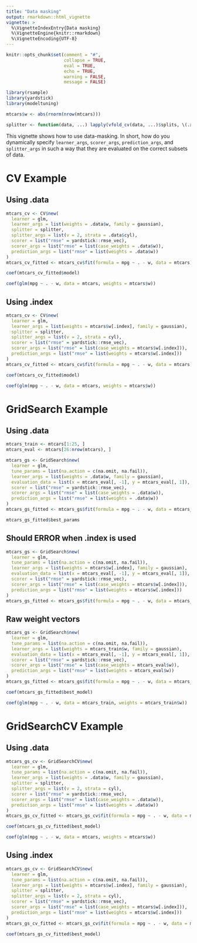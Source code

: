 ```yaml
---
title: "Data masking"
output: rmarkdown::html_vignette
vignette: >
  %\VignetteIndexEntry{Data masking}
  %\VignetteEngine{knitr::rmarkdown}
  %\VignetteEncoding{UTF-8}
---
```


```r
knitr::opts_chunk$set(comment = "#",
                      collapse = TRUE,
                      eval = TRUE,
                      echo = TRUE,
                      warning = FALSE,
                      message = FALSE)
```

```r
library(rsample)
library(yardstick)
library(modeltuning)

mtcars$w <- abs(rnorm(nrow(mtcars)))

splitter <- function(data, ...) lapply(vfold_cv(data, ...)$splits, \(.x) .x$in_id)
```

This vignette shows how to use data-masking. In short, how do you dynamically
specify `learner_args`, `scorer_args`, `prediction_args`, and `splitter_args` in such a way
that they are evaluated on the correct subsets of data.

# CV Example

## Using .data
```r
mtcars_cv <- CV$new(
  learner = glm,
  learner_args = list(weights = .data$w, family = gaussian),
  splitter = splitter,
  splitter_args = list(v = 2, strata = .data$cyl),
  scorer = list("rmse" = yardstick::rmse_vec),
  scorer_args = list("rmse" = list(case_weights = .data$w)),
  prediction_args = list("rmse" = list(weights = .data$w))
)
mtcars_cv_fitted <- mtcars_cv$fit(formula = mpg ~ . - w, data = mtcars)

coef(mtcars_cv_fitted$model)
```

```r
coef(glm(mpg ~ . - w, data = mtcars, weights = mtcars$w))
```

## Using .index
```r
mtcars_cv <- CV$new(
  learner = glm,
  learner_args = list(weights = mtcars$w[.index], family = gaussian),
  splitter = splitter,
  splitter_args = list(v = 2, strata = cyl),
  scorer = list("rmse" = yardstick::rmse_vec),
  scorer_args = list("rmse" = list(case_weights = mtcars$w[.index])),
  prediction_args = list("rmse" = list(weights = mtcars$w[.index]))
)
mtcars_cv_fitted <- mtcars_cv$fit(formula = mpg ~ . - w, data = mtcars)

coef(mtcars_cv_fitted$model)
```

```r
coef(glm(mpg ~ . - w, data = mtcars, weights = mtcars$w))
```

# GridSearch Example

## Using .data

```r
mtcars_train <- mtcars[1:25, ]
mtcars_eval <- mtcars[26:nrow(mtcars), ]

mtcars_gs <- GridSearch$new(
  learner = glm,
  tune_params = list(na.action = c(na.omit, na.fail)),
  learner_args = list(weights = .data$w, family = gaussian),
  evaluation_data = list(x = mtcars_eval[, -1], y = mtcars_eval[, 1]),
  scorer = list("rmse" = yardstick::rmse_vec),
  scorer_args = list("rmse" = list(case_weights = .data$w)),
  prediction_args = list("rmse" = list(weights = .data$w))
)
mtcars_gs_fitted <- mtcars_gs$fit(formula = mpg ~ . - w, data = mtcars_train)

mtcars_gs_fitted$best_params
```

## Should ERROR when .index is used
```r
mtcars_gs <- GridSearch$new(
  learner = glm,
  tune_params = list(na.action = c(na.omit, na.fail)),
  learner_args = list(weights = mtcars$w[.index], family = gaussian),
  evaluation_data = list(x = mtcars_eval[, -1], y = mtcars_eval[, 1]),
  scorer = list("rmse" = yardstick::rmse_vec),
  scorer_args = list("rmse" = list(case_weights = mtcars$w[.index])),
  prediction_args = list("rmse" = list(weights = mtcars$w[.index]))
)
mtcars_gs_fitted <- mtcars_gs$fit(formula = mpg ~ . - w, data = mtcars_train)
```

## Raw weight vectors

```r
mtcars_gs <- GridSearch$new(
  learner = glm,
  tune_params = list(na.action = c(na.omit, na.fail)),
  learner_args = list(weights = mtcars_train$w, family = gaussian),
  evaluation_data = list(x = mtcars_eval[, -1], y = mtcars_eval[, 1]),
  scorer = list("rmse" = yardstick::rmse_vec),
  scorer_args = list("rmse" = list(case_weights = mtcars_eval$w)),
  prediction_args = list("rmse" = list(weights = mtcars_eval$w))
)
mtcars_gs_fitted <- mtcars_gs$fit(formula = mpg ~ . - w, data = mtcars_train)

coef(mtcars_gs_fitted$best_model)
```

```r
coef(glm(mpg ~ . - w, data = mtcars_train, weights = mtcars_train$w))
```

# GridSearchCV Example

## Using .data

```r
mtcars_gs_cv <- GridSearchCV$new(
  learner = glm,
  tune_params = list(na.action = c(na.omit, na.fail)),
  learner_args = list(weights = .data$w, family = gaussian),
  splitter = splitter,
  splitter_args = list(v = 2, strata = cyl),
  scorer = list("rmse" = yardstick::rmse_vec),
  scorer_args = list("rmse" = list(case_weights = .data$w)),
  prediction_args = list("rmse" = list(weights = .data$w))
)
mtcars_gs_cv_fitted <- mtcars_gs_cv$fit(formula = mpg ~ . - w, data = mtcars)

coef(mtcars_gs_cv_fitted$best_model)
```

```r
coef(glm(mpg ~ . - w, data = mtcars, weights = mtcars$w))
```

## Using .index
```r
mtcars_gs_cv <- GridSearchCV$new(
  learner = glm,
  tune_params = list(na.action = c(na.omit, na.fail)),
  learner_args = list(weights = mtcars$w[.index], family = gaussian),
  splitter = splitter,
  splitter_args = list(v = 2, strata = cyl),
  scorer = list("rmse" = yardstick::rmse_vec),
  scorer_args = list("rmse" = list(case_weights = mtcars$w[.index])),
  prediction_args = list("rmse" = list(weights = mtcars$w[.index]))
)
mtcars_gs_cv_fitted <- mtcars_gs_cv$fit(formula = mpg ~ . - w, data = mtcars)

coef(mtcars_gs_cv_fitted$best_model)
```
